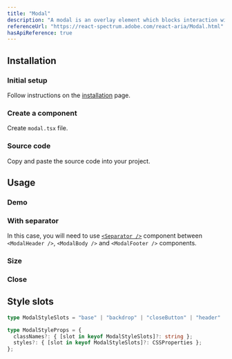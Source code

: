 ```yaml
---
title: "Modal"
description: "A modal is an overlay element which blocks interaction with elements outside it."
referenceUrl: "https://react-spectrum.adobe.com/react-aria/Modal.html"
hasApiReference: true
---
```


## Installation

<Steps>

### Initial setup

Follow instructions on the [installation](/docs/overview/installation) page.

### Create a component

Create `modal.tsx` file.

### Source code

Copy and paste the source code into your project.

</Steps>

## Usage

### Demo

<ComponentPreview slug="modal/demo" />

### With separator

In this case, you will need to use [`<Separator />`](/docs/components/separator) component between `<ModalHeader />`, `<ModalBody />` and `<ModalFooter />` components.

<ComponentPreview slug="modal/withSeparator" />

### Size

<ComponentPreview slug="modal/size" />

### Close

<ComponentPreview slug="modal/close" />

## Style slots

```ts
type ModalStyleSlots = "base" | "backdrop" | "closeButton" | "header" | "body" | "footer" | "heading" | "buttons";

type ModalStyleProps = {
  classNames?: { [slot in keyof ModalStyleSlots]?: string };
  styles?: { [slot in keyof ModalStyleSlots]?: CSSProperties };
};
```

<ComponentPreview slug="modal/styleSlots" />
